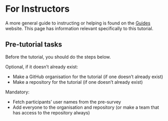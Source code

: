 # For Instructors

A more general guide to instructing or helping is found on the
[Guides](https://guides.rostools.org/) website. This page has
information relevant specifically to this tutorial.

## Pre-tutorial tasks

Before the tutorial, you should do the steps below.

Optional, if it doesn't already exist:

-   Make a GitHub organisation for the tutorial (if one doesn't already
    exist)
-   Make a repository for the tutorial (if one doesn't already exist)

Mandatory:

-   Fetch participants' user names from the pre-survey
-   Add everyone to the organisation and repository (or make a team that
    has access to the repository always)
